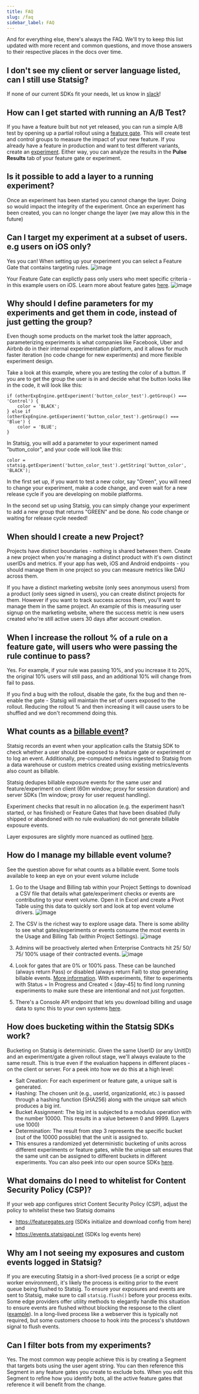 ```yaml
---
title: FAQ
slug: /faq
sidebar_label: FAQ
---
```


And for everything else, there's always the FAQ. We'll try to keep this list updated with more recent and common questions, and move those answers to their respective places in the docs over time.

## I don't see my client or server language listed, can I still use Statsig?

If none of our current SDKs fit your needs, let us know in [slack](https://statsig.com/slack)!

## How can I get started with running an A/B Test?

If you have a feature built but not yet released, you can run a simple A/B test by opening up a partial rollout using a [feature gate](/guides/first-feature). This will create test and control groups to measure the impact of your new feature. If you already have a feature in production and want to test different variants, create an [experiment](/guides/abn-tests). Either way, you can analyze the results in the **Pulse Results** tab of your feature gate or experiment.

## Is it possible to add a layer to a running experiment?

Once an experiment has been started you cannot change the layer. Doing so would impact the integrity of the experiment. Once an experiment has been created, you can no longer change the layer (we may allow this in the future)

## Can I target my experiment at a subset of users. e.g users on iOS only? 

Yes you can! When setting up your experiment you can select a Feature Gate that contains targeting rules. 
![image](https://user-images.githubusercontent.com/31516123/229173350-a1795b5a-bdef-4c58-afb1-36806dc38f1a.png)

Your Feature Gate can explictly pass only users who meet specific criteria - in this example users on iOS. Learn more about feature gates [here](https://docs.statsig.com/feature-gates/working-with).
![image](https://user-images.githubusercontent.com/31516123/229173998-3099feac-64cc-42fc-a1c3-69c9065d2dd0.png)


## Why should I define parameters for my experiments and get them in code, instead of just getting the group?

Even though some products on the market took the latter approach, parameterizing experiments is what companies like Facebook, Uber and Airbnb do in their internal experimentation platform, and it allows for much faster iteration (no code change for new experiments) and more flexible experiment design.

Take a look at this example, where you are testing the color of a button. If you are to get the group the user is in and decide what the button looks like in the code, it will look like this:

```
if (otherExpEngine.getExperiment('button_color_test').getGroup() === 'Control') {
    color = 'BLACK';
} else if (otherExpEngine.getExperiment('button_color_test').getGroup() === 'Blue') {
    color = 'BLUE';
}
```

In Statsig, you will add a parameter to your experiment named "button_color", and your code will look like this:

```
color = statsig.getExperiment('button_color_test').getString('button_color', 'BLACK');
```

In the first set up, if you want to test a new color, say "Green", you will need to change your experiment, make a code change, and even wait for a new release cycle if you are developing on mobile platforms.

In the second set up using Statsig, you can simply change your experiment to add a new group that returns "GREEN" and be done. No code change or waiting for release cycle needed!

## When should I create a new Project?

Projects have distinct boundaries - nothing is shared between them. Create a new project when you're managing a distinct product with it's own distinct userIDs and metrics. If your app has web, iOS and Android endpoints - you should manage them in one project so you can measure metrics like DAU across them.

If you have a distinct marketing website (only sees anonymous users) from a product (only sees signed in users), you can create distinct projects for them. However if you want to track success across them, you'll want to manage them in the same project. An example of this is measuring user signup on the marketing website, where the success metric is new users created who're still active users 30 days after account creation.

## When I increase the rollout % of a rule on a feature gate, will users who were passing the rule continue to pass?

Yes. For example, if your rule was passing 10%, and you increase it to 20%, the original 10% users will still pass, and an additional 10% will change from fail to pass.

If you find a bug with the rollout, disable the gate, fix the bug and then re-enable the gate - Statsig will maintain the set of users exposed to the rollout. Reducing the rollout % and then increasing it will cause users to be shuffled and we don't recommend doing this. 


## What counts as a [billable event](https://statsig.com/pricing#faq)? 
Statsig records an event when your application calls the Statsig SDK to check whether a user should be exposed to a feature gate or experiment or to log an event. Additionally, pre-computed metrics ingested to Statsig from a data warehouse or custom metrics created using existing metrics/events also count as billable.

Statsig dedupes billable exposure events for the same user and feature/experiment on client (60m window; proxy for session duration) and server SDKs (1m window; proxy for user request handling).

Experiment checks that result in no allocation (e.g. the experiment hasn’t started, or has finished) or Feature Gates that have been disabled (fully shipped or abandoned with no rule evaluation) do not generate billable exposure events.

Layer exposures are slightly more nuanced as outlined [here](/layers#a-note-on-exposures).

## How do I manage my billable event volume?  
See the question above for what counts as a billable event. Some tools available to keep an eye on your event volume include
1. Go to the Usage and Billing tab within your Project Settings to download a CSV file that details what gate/experiment checks or events are contributing to your event volume. Open it in Excel and create a Pivot Table using this data to quickly sort and look at top event volume drivers.
![image](https://user-images.githubusercontent.com/31516123/218547079-ba33751c-43f0-4ff7-8733-501711596333.png)


2. The CSV is the richest way to explore usage data. There is some ability to see what gates/experiments or events consume the most events in the Usage and Billing Tab (within Project Settings). 
![image](https://user-images.githubusercontent.com/31516123/218545373-ac447ba7-1afd-4a0b-99f8-6698c8b2c045.png)


3. Admins will be proactively alerted when Enterprise Contracts hit 25/ 50/ 75/ 100% usage of their contracted events.
![image](https://user-images.githubusercontent.com/31516123/218544792-0c027d19-6c1f-400a-9b8d-2041ad04985e.png)

4. Look for gates that are 0% or 100% pass. These can be launched (always return Pass) or disabled (always return Fail) to stop generating billable events. [More information](https://statsig.com/updates#2/2/2023). With experiments, filter to experiments with Status = In Progress and Created < [day-45] to find long running experiments to make sure these are intentional and not just forgotten.

5. There's a Console API endpoint that lets you download billing and usage data to sync this to your own systems [here](https://docs.statsig.com/console-api/usage-billing).

## How does bucketing within the Statsig SDKs work?
Bucketing on Statsig is deterministic. Given the same UserID (or any UnitID) and an experiment/gate a given rollout stage, we'll always evalaute to the same result. This is true even if the evaluation happens in different places - on the client or server. For a peek into how we do this at a high level:
- Salt Creation: For each experiment or feature gate, a unique salt is generated.
- Hashing: The chosen unit (e.g., userId, organizationId, etc.) is passed through a hashing function (SHA256) along with the unique salt which produces a big int.
- Bucket Assignment: The big int is subjected to a modulus operation with the number 10000. This results in a value between 0 and 9999. (Layers use 1000)
- Determination: The result from step 3 represents the specific bucket (out of the 10000 possible) that the unit is assigned to.
- This ensures a randomized yet deterministic bucketing of units across different experiments or feature gates, while the unique salt ensures that the same unit can be assigned to different buckets in different experiments.
You can also peek into our open source SDKs [here](https://github.com/statsig-io/node-js-server-sdk/blob/main/src/Evaluator.ts).


## What domains do I need to whitelist for Content Security Policy (CSP)?  
If your web app configures strict Content Security Policy (CSP), adjust the policy to whitelist these two Statsig domains 
- https://featuregates.org (SDKs initialize and download config from here) and
- https://events.statsigapi.net (SDKs log events here) 

## Why am I not seeing my exposures and custom events logged in Statsig?
If you are executing Statsig in a short-lived process (ie a script or edge worker environment), it's likely the process is exiting prior to the event queue being flushed to Statsig. To ensure your exposures and events are sent to Statsig, make sure to call `statsig.flush()` before your process exits. Some edge providers offer utility methods to elegantly handle this situation to ensure events are flushed without blocking the response to the client ([example](https://docs.statsig.com/server/nodejsServerSDK#flushing-events-)). In a long-lived process like a webserver this is typically not required, but some customers choose to hook into the process's shutdown signal to flush events. 

## Can I filter bots from my experiments?
Yes. The most common way people achieve this is by creating a Segment that targets bots using the user agent string. You can then reference this Segment in any feature gates you create to exclude bots. When you edit this Segment to refine how you identify bots, all the active feature gates that reference it will benefit from the change. 

